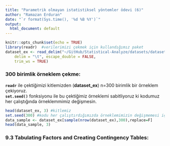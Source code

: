 ```yaml
---
title: "Parametrik olmayan istatistiksel yöntemler ödevi (6)"
author: "Ramazan Erduran"
date: "`r format(Sys.time(), '%d %B %Y')`"
output: 
  html_document: default
---
```


```r
knitr::opts_chunk$set(echo = TRUE)
library(readr)  #verilerimizi çekmek için kullandığımız paket
dataset_ex <- read_delim("~/GitHub/Statistical-Analyze/datasets/dataset_ex.csv", 
    delim = "\t", escape_double = FALSE, 
    trim_ws = TRUE)
```

### 300 birimlik örneklem çekme:
  **`readr`** ile çektiğimizi kitlemizden (**dataset_ex**) n=300 birimlik bir örneklem çekiyoruz.  
**`set.seed()`** fonksiyonu ile bu çektiğimiz örneklemi sabitliyoruz ki kodumuz her çalıştığında örneklemmimiz değişmesin.  

```r
head(dataset_ex, 3) #kitlemiz
set.seed(300) #kodu her çalıştırdığımızda örneklemimizin değişmemesi için kullandığımız bir fonksiyon
data_sample <- dataset_ex[sample(nrow(dataset_ex),300),replace=F]
head(data_sample, 3)
```

### 9.3 Tabulating Factors and Creating Contingency Tables:
  